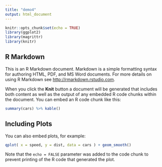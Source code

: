 ```yaml
---
title: "demo4"
output: html_document
---
```


```r
knitr::opts_chunk$set(echo = TRUE)
library(ggplot2)
library(magrittr)
library(knitr)
```

## R Markdown

This is an R Markdown document. Markdown is a simple formatting syntax for authoring HTML, PDF, and MS Word documents. For more details on using R Markdown see <http://rmarkdown.rstudio.com>.

When you click the **Knit** button a document will be generated that includes both content as well as the output of any embedded R code chunks within the document. You can embed an R code chunk like this:

```r
summary(cars) %>% kable()
```

## Including Plots

You can also embed plots, for example:

```r



qplot( x = speed, y = dist, data = cars ) + geom_smooth()
```

Note that the `echo = FALSE` parameter was added to the code chunk to prevent printing of the R code that generated the plot.
